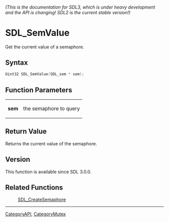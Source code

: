 ====== (This is the documentation for SDL3, which is under heavy development and the API is changing! SDL2 is the current stable version!) ======
= SDL_SemValue =

Get the current value of a semaphore.

== Syntax ==

<syntaxhighlight lang='c'>
Uint32 SDL_SemValue(SDL_sem * sem);
</syntaxhighlight>

== Function Parameters ==

{|
|'''sem'''
|the semaphore to query
|}

== Return Value ==

Returns the current value of the semaphore.

== Version ==

This function is available since SDL 3.0.0.

== Related Functions ==

:[[SDL_CreateSemaphore]]

----
[[CategoryAPI]], [[CategoryMutex]]


